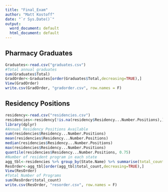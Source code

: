 ---
title: "Final_Exam"
author: "Matt Kostoff"
date: "`r Sys.Date()`"
output:
  word_document: default
  html_document: default
---
## Pharmacy Graduates
```{r}
Graduates<-read.csv("graduates.csv")
#Total annual graduates
sum(Graduates$Total)
GradOrder<-Graduates[order(Graduates$Total,decreasing=TRUE),]
View(GradOrder)
write.csv(GradOrder, "gradorder.csv", row.names = F)
```

## Residency Positions
```{r}
residency<-read.csv("residencies.csv")
residencies<-residency[!is.na(residency$Residency...Number.Positions),]
library(dplyr)
#Annual Residency Positions Available
sum(residencies$Residency...Number.Positions)
mean(residencies$Residency...Number.Positions)
median(residencies$Residency...Number.Positions)
max(residencies$Residency...Number.Positions)
quantile(residencies$Residency...Number.Positions, 0.75)
#Number of resident program in each state
agg_tbl<-residencies %>% group_by(State.Name) %>% summarise(total_count=n(),.groups='drop')
ResOrder<-agg_tbl[order(agg_tbl$total_count,decreasing=TRUE),]
View(ResOrder)
#Total Number of Programs
sum(ResOrder$total_count)
write.csv(ResOrder, "resorder.csv", row.names = F)
```


